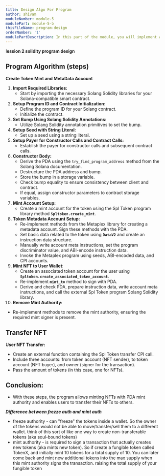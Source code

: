 ```yaml
---
title: Design Algo For Program
author: shivam
moduleNumber: module-5
modulePart: module-5-b
thisFileName: program-design
orderNumber: '1'
modulePartDescription: In this part of the module, you will implement a Solidity Solang program for NFT minting and transfer (NFT mint authority is PDA).
---
```



**lession 2 solidity program design**

## Program Algorithm (steps)

 **Create Token Mint and MetaData Account**

1. **Import Required Libraries:**
    - Start by importing the necessary Solang Solidity libraries for your Solana-compatible smart contract.
2. **Setup Program ID and Contract Initialization:**
    - Define the program ID for your Solang contract.
    - Initialize the contract.
3. **Set Bump Using Solang Solidity Annotations:**
    - Utilize Solang Solidity annotation primitives to set the bump.
4. **Setup Seed with String Literal:**
    - Set up a seed using a string literal.
5. **Setup Payer for Constructor Calls and Contract Calls:**
    - Establish the payer for constructor calls and subsequent contract calls.
6. **Constructor Body:**
    - Derive the PDA using the `try_find_program_address` method from the Solang Solana documentation.
    - Destructure the PDA address and bump.
    - Store the bump in a storage variable.
    - Check bump equality to ensure consistency between client and contract.
    - If equal, assign constructor parameters to contract storage variables.
7. **Mint Account Setup:**
    - Create a mint account for the token using the Spl Token program library method **`Spltoken.create_mint`**.
8. **Token Metadata Account Setup:**
    - Re-implement methods from the Metaplex library for creating a metadata account. Sign these methods with the PDA.
    - Set basic data related to the token using **`DataV2`** and create an instruction data structure.
    - Manually write account meta instructions, set the program discriminator value, and ABI-encode instruction data.
    - Invoke the Metaplex program using seeds, ABI-encoded data, and CPI accounts.
9. **Mint NFT to User Wallet:**
    - Create an associated token account for the user using **`Spltoken.create_associated_token_account`**.
    - Re-implement **`mint_to`** method to sign with PDA.
    - Derive and check PDA, prepare instruction data, write account meta instructions, and call the external Spl Token program Solang Solidity library.
10. **Remove Mint Authority:**
- Re-implement methods to remove the mint authority, ensuring the required mint signer is present.

## Transfer NFT

**User NFT Transfer:**
- Create an external function containing the Spl Token transfer CPI call.
- Include three accounts: from token account (NFT sender), to token account (NFT buyer), and owner (signer for the transaction).
- Pass the amount of tokens (in this case, one for NFTs).


## Conclusion:

- With these steps, the program allows minting NFTs with PDA mint authority and enables users to transfer their NFTs to others.

***Difference between frezze auth and mint auth***

- freeze authority - can "freeze" the tokens inside a wallet. So the owner of the tokens would not be able to move/transfer/sell them to a different wallet. think of this sort of like one way to create non-transferable tokens (aka soul-bound tokens)
- mint authority - is required to sign a transaction that actually creates new tokens (aka mints new token). So if create a fungible token called TokenX, and initially mint 10 tokens for a total supply of 10. You can later come back and mint new additional tokens into the max supply when this mint authority signs the transaction. raising the total supply of your fungible token